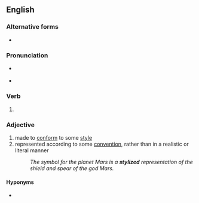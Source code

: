 ==English==

===Alternative forms===
* {{l|en|stylised}}

===Pronunciation===
* {{a|US}} {{IPA|/ˈstaɪl.aɪzd/|/ˈstaɪ.ə.laɪzd/|lang=en}}
* {{audio|En-us-stylized.ogg|Audio (US)|lang=en}}

===Verb===
{{head|en|verb form}}

# {{en-past of|stylize}}

===Adjective===
{{en-adj}}

# made to [[conform]] to some [[style]]
# represented according to some [[convention]], rather than in a realistic or literal manner
#: ''The symbol for the planet Mars is a '''stylized''' representation of the shield and spear of the god Mars.''

====Hyponyms====
* {{l|en|hieratic}}